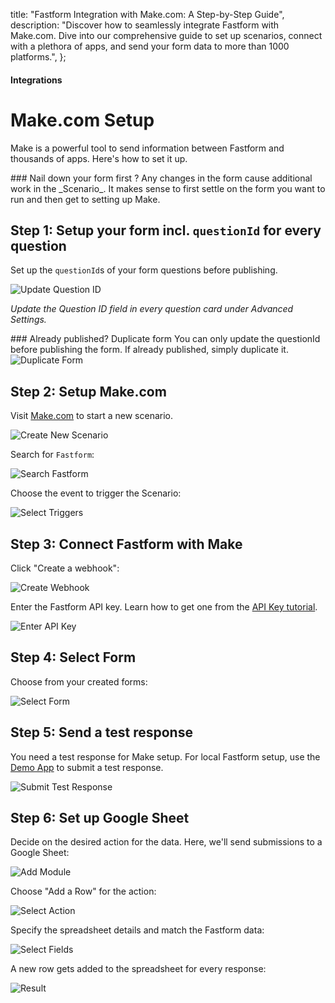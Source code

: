 

  title: "Fastform Integration with Make.com: A Step-by-Step Guide",
  description: "Discover how to seamlessly integrate Fastform with Make.com. Dive into our comprehensive guide to set up scenarios, connect with a plethora of apps, and send your form data to more than 1000 platforms.",
};

#### Integrations

# Make.com Setup

Make is a powerful tool to send information between Fastform and thousands of apps. Here's how to set it up.

<Note>
  ### Nail down your form first ? 
  Any changes in the form cause additional work in the _Scenario_. It
  makes sense to first settle on the form you want to run and then get to setting up Make.
</Note>

## Step 1: Setup your form incl. `questionId` for every question

Set up the `questionId`s of your form questions before publishing.

<Image
  src={UpdateQuestionId}
  alt="Update Question ID"
  quality="100"
  className="rounded-lg max-w-full sm:max-w-3xl"
/>

_Update the Question ID field in every question card under Advanced Settings._

<Note>
  ### Already published? Duplicate form 
  You can only update the questionId before publishing the form. If
  already published, simply duplicate it.
  <Image
    src={Duplicateform}
    alt="Duplicate Form"
    quality="100"
    className="rounded-lg max-w-full sm:max-w-3xl"
  />
</Note>

## Step 2: Setup Make.com

Visit [Make.com](https://make.com) to start a new scenario.

<Image
  src={CreateNewScenario}
  alt="Create New Scenario"
  quality="100"
  className="rounded-lg max-w-full sm:max-w-3xl"
/>

Search for `Fastform`:

<Image
  src={SearchFastform}
  alt="Search Fastform"
  quality="100"
  className="rounded-lg max-w-full sm:max-w-3xl"
/>

Choose the event to trigger the Scenario:

<Image
  src={SelectTriggers}
  alt="Select Triggers"
  quality="100"
  className="rounded-lg max-w-full sm:max-w-3xl"
/>

## Step 3: Connect Fastform with Make

Click "Create a webhook":

<Image
  src={CreateWebhook}
  alt="Create Webhook"
  quality="100"
  className="rounded-lg max-w-full sm:max-w-3xl"
/>

Enter the Fastform API key. Learn how to get one from the [API Key tutorial](/docs/api/management/api-key-setup).

<Image src={EnterApiKey} alt="Enter API Key" quality="100" className="rounded-lg max-w-full sm:max-w-3xl" />

## Step 4: Select Form

Choose from your created forms:

<Image src={Selectform} alt="Select Form" quality="100" className="rounded-lg max-w-full sm:max-w-3xl" />

## Step 5: Send a test response

You need a test response for Make setup. For local Fastform setup, use the [Demo App](/docs/contributing/demo) to submit a test response.

<Image
  src={SubmitTestResponse}
  alt="Submit Test Response"
  quality="100"
  className="rounded-lg max-w-full sm:max-w-3xl"
/>

## Step 6: Set up Google Sheet

Decide on the desired action for the data. Here, we'll send submissions to a Google Sheet:

<Image src={AddModule} alt="Add Module" quality="100" className="rounded-lg max-w-full sm:max-w-3xl" />

Choose "Add a Row" for the action:

<Image src={SelectAction} alt="Select Action" quality="100" className="rounded-lg max-w-full sm:max-w-3xl" />

Specify the spreadsheet details and match the Fastform data:

<Image src={SelectFields} alt="Select Fields" quality="100" className="rounded-lg max-w-full sm:max-w-3xl" />

A new row gets added to the spreadsheet for every response:

<Image src={Result} alt="Result" quality="100" className="rounded-lg max-w-full sm:max-w-3xl" />
